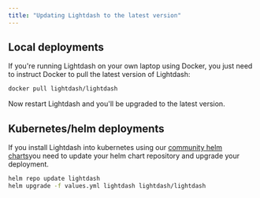 ```yaml
---
title: "Updating Lightdash to the latest version"
---
```


## Local deployments

If you're running Lightdash on your own laptop using Docker, you just need to instruct Docker to pull the latest version of Lightdash:

```bash
docker pull lightdash/lightdash
```

Now restart Lightdash and you'll be upgraded to the latest version.

## Kubernetes/helm deployments

If you install Lightdash into kubernetes using our [community helm charts](https://github.com/lightdash/helm-charts)you need to update your helm chart repository and upgrade your deployment.

```bash
helm repo update lightdash
helm upgrade -f values.yml lightdash lightdash/lightdash
```
